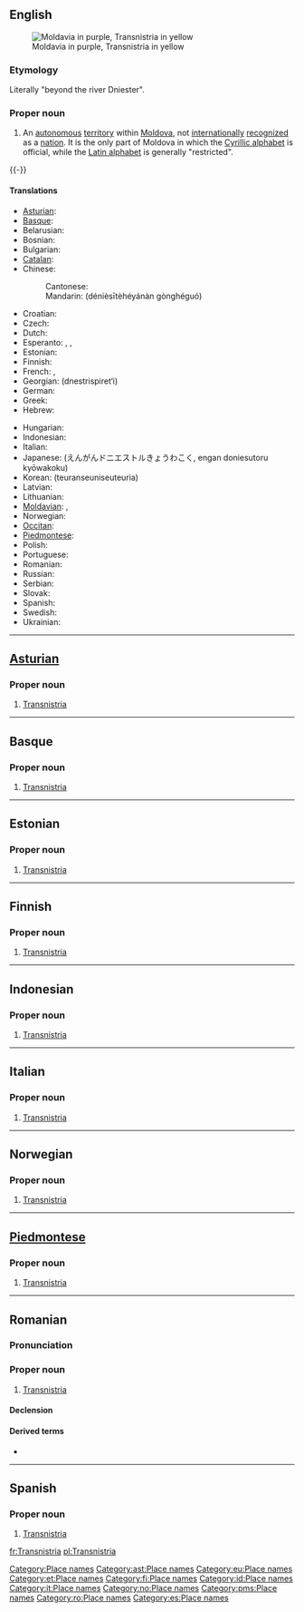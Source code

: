 ==English==
{{wikipedia}}
[[Image:Transnistria-map.png|thumb|right|Moldavia in purple, Transnistria in yellow]]

===Etymology===
Literally "beyond the river Dniester".

===Proper noun===
{{en-proper-noun}}

# An [[autonomous]] [[territory]] within [[Moldova]], not [[internationally]] [[recognized]] as a [[nation]]. It is the only part of Moldova in which the [[Cyrillic alphabet]] is official, while the [[Latin alphabet]] is generally "restricted".

{{-}}

====Translations====
{{trans-top|Transnistria, an autonomous territory in Moldova}}
* [[Asturian]]: {{t|ast|Transnistria|f}}
* [[Basque]]: {{t|eu|Transnistria}}
* Belarusian: {{t|be|Прыднястроўе}}
* Bosnian: {{t|bs|Pridnjestrovska Moldavska Republika|f}}
* Bulgarian: {{t|bg|Приднестровие|f|tr=Pridnestrovie}}
* [[Catalan]]: {{t|ca|Transnístria|f}}
* Chinese: {{zh-ts|德涅斯特河沿岸共和國|德涅斯特河沿岸共和国}}
*: Cantonese: {{t|yue|德涅斯特河沿岸共和國}}
*: Mandarin: {{t|zh|德涅斯特河沿岸共和国}} (dénièsītèhéyánàn gònghéguó)
* Croatian: {{t|hr|Pridnjestrovska Moldavska Republika|f}}
* Czech: {{t|cs|Podněstří}}
* Dutch: {{t|nl|Trans-Nistrië}}
* Esperanto: {{t|eo|Ĉednestrio}}, {{t|eo|Transdnestrio}}, {{t|eo|Transnistrio}}
* Estonian: {{t|et|Transnistria}}
* Finnish: {{t|fi|Transnistria}}
* French: {{t|fr|Transnistrie|f}}, {{t|fr|République moldave de Transnistrie|f}}
* Georgian: {{t|ka|დნესტრისპირეთი}} (dnestrispiret‘i)
* German: {{t|de|Transnistrien}}
* Greek: {{t|el|Υπερδνειστερία}} {{f}}
* Hebrew: {{t|he|טרנסניסטריה|}} {{f}}
{{trans-mid}}
* Hungarian: {{t|hu|Dnyeszter Menti Köztársaság}}
* Indonesian: {{t|id|Transnistria}}
* Italian: {{t|it|Transnistria|f}}
* Japanese: {{t|ja|沿ドニエストル共和国}} (えんがんドニエストルきょうわこく, engan doniesutoru kyōwakoku)
* Korean: {{t|ko|트란스니스트리아}} (teuranseuniseuteuria)
* Latvian: {{t|lv|Piedņestras Moldāvu Republika}}
* Lithuanian: {{t|lt|Padniestrė}}
* [[Moldavian]]: {{t|mo|Транснистриа|f|tr=[[#Romanian|Transnistria]]}}, {{t|mo|Република Молдовеняскэ Нистрянэ|f|tr=[[Republica Moldovenească Nistreană]]}}
* Norwegian: {{t|no|Transnistria}}
* [[Occitan]]: {{t|oc|Transnístria|f}}
* [[Piedmontese]]: {{t|pms|Transnistria|f}}
* Polish: {{t|pl|Naddniestrze}}
* Portuguese: {{t|pt|Transnístria|f}}
* Romanian: {{t|ro|Transnistria|f}}
* Russian: {{t|ru|Приднестровье|tr=Pridnéstrovje}} {{n}}
* Serbian: {{t|sr|Придњестровље}}
* Slovak: {{t|sk|Podnestersko}}
* Spanish: {{t|es|Transnistria}}
* Swedish: {{t|sv|Transnistrien}}
* Ukrainian: {{t|uk|Придністровська Молдавська Республіка|tr=Prydnistrovs’ka Moldavs’ka Respublika|f}}
{{trans-bot}}

[[Category:Place names]]

----

==[[Asturian]]==
{{wikipedia|lang=ast}}

===Proper noun===
{{infl|ast|proper noun|g=f}}

# [[#English|Transnistria]]

[[Category:ast:Place names]]

----

==Basque==
{{wikipedia|lang=eu}}

===Proper noun===
{{infl|eu|proper noun}}

# [[#English|Transnistria]]

[[Category:eu:Place names]]

----

==Estonian==
{{wikipedia|lang=et}}

===Proper noun===
{{infl|et|proper noun}}

# [[#English|Transnistria]]

[[Category:et:Place names]]

----

==Finnish==
{{wikipedia|lang=fi}}

===Proper noun===
{{infl|fi|proper noun}}

# [[#English|Transnistria]]

[[Category:fi:Place names]]

----

==Indonesian==
{{wikipedia|lang=id}}

===Proper noun===
{{infl|id|proper noun|g=}}

# [[#English|Transnistria]]

[[Category:id:Place names]]

----

==Italian==
{{wikipedia|lang=it}}

===Proper noun===
{{infl|it|proper noun|g=f}}

# [[#English|Transnistria]]

[[Category:it:Place names]]

----

==Norwegian==
{{wikipedia|lang=no}}

===Proper noun===
{{infl|no|proper noun|g=g}}

# [[#English|Transnistria]]

[[Category:no:Place names]]

----

==[[Piedmontese]]==
{{wikipedia|lang=pms}}

===Proper noun===
{{infl|pms|proper noun|g=f}}

# [[#English|Transnistria]]

[[Category:pms:Place names]]

----

==Romanian==
{{wikipedia|lang=ro}}

===Pronunciation===
{{IPA|[trans'ni.stri.a]|lang=ro}}

===Proper noun===
{{infl|ro|proper noun|g=f}}

# [[#English|Transnistria]]

====Declension====
{{ro-country|gend=f|Transnistriei}}

====Derived terms====
* {{l|ro|transnistrian}}

[[Category:ro:Place names]]

----

==Spanish==
{{wikipedia|lang=es}}

===Proper noun===
{{infl|es|proper noun|g=f}}

# [[#English|Transnistria]]

[[Category:es:Place names]]

[[fr:Transnistria]]
[[pl:Transnistria]]